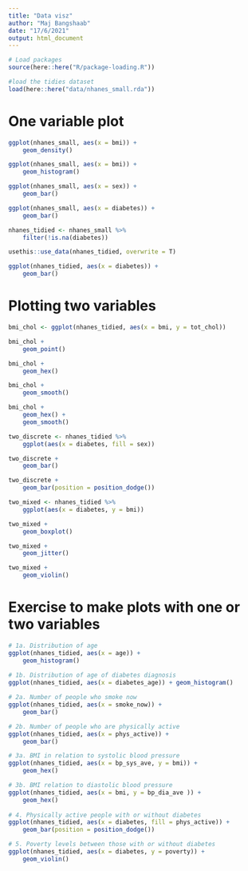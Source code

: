 ```yaml
---
title: "Data visz"
author: "Maj Bangshaab"
date: "17/6/2021"
output: html_document
---
```

```r
# Load packages
source(here::here("R/package-loading.R"))

#load the tidies dataset
load(here::here("data/nhanes_small.rda"))
```


# One variable plot
```r
ggplot(nhanes_small, aes(x = bmi)) +
    geom_density()

ggplot(nhanes_small, aes(x = bmi)) + 
    geom_histogram()

```
```r
ggplot(nhanes_small, aes(x = sex)) + 
    geom_bar()

ggplot(nhanes_small, aes(x = diabetes)) + 
    geom_bar()
```

```r
nhanes_tidied <- nhanes_small %>% 
    filter(!is.na(diabetes))

usethis::use_data(nhanes_tidied, overwrite = T)

ggplot(nhanes_tidied, aes(x = diabetes)) +
    geom_bar()
```

# Plotting two variables
```r
bmi_chol <- ggplot(nhanes_tidied, aes(x = bmi, y = tot_chol))

bmi_chol +
    geom_point()

bmi_chol +
    geom_hex()

bmi_chol +
    geom_smooth()

bmi_chol +
    geom_hex() +
    geom_smooth()
```

```r
two_discrete <- nhanes_tidied %>% 
    ggplot(aes(x = diabetes, fill = sex))

two_discrete +
    geom_bar()

two_discrete +
    geom_bar(position = position_dodge())
```

```r
two_mixed <- nhanes_tidied %>% 
    ggplot(aes(x = diabetes, y = bmi))

two_mixed +
    geom_boxplot()

two_mixed +
    geom_jitter()

two_mixed +
    geom_violin()
```

# Exercise to make plots with one or two variables

```r

# 1a. Distribution of age
ggplot(nhanes_tidied, aes(x = age)) +
    geom_histogram()
    
# 1b. Distribution of age of diabetes diagnosis
ggplot(nhanes_tidied, aes(x = diabetes_age)) + geom_histogram()

# 2a. Number of people who smoke now
ggplot(nhanes_tidied, aes(x = smoke_now)) +
    geom_bar()

# 2b. Number of people who are physically active
ggplot(nhanes_tidied, aes(x = phys_active)) +
    geom_bar()

# 3a. BMI in relation to systolic blood pressure
ggplot(nhanes_tidied, aes(x = bp_sys_ave, y = bmi)) +
    geom_hex()

# 3b. BMI relation to diastolic blood pressure
ggplot(nhanes_tidied, aes(x = bmi, y = bp_dia_ave )) +
    geom_hex()
    
# 4. Physically active people with or without diabetes
ggplot(nhanes_tidied, aes(x = diabetes, fill = phys_active)) +
    geom_bar(position = position_dodge())

# 5. Poverty levels between those with or without diabetes
ggplot(nhanes_tidied, aes(x = diabetes, y = poverty)) +
    geom_violin()
```
